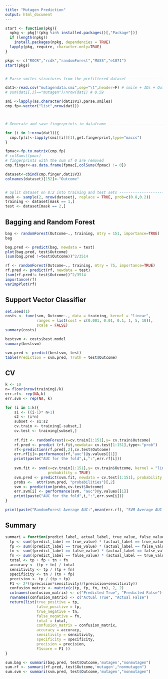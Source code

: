 ```yaml
---
title: "Mutagen Prediction"
output: html_document
---
```


```r
start <- function(pkg){
  npkg <- pkg[!(pkg %in% installed.packages()[,"Package"])]
  if (length(npkg))
    install.packages(npkg, dependencies = TRUE)
  lapply(pkg, require, character.only=TRUE)
}

pkgs <- c("ROCR","rcdk","randomForest","MASS","e1071")
start(pkgs)


# Parse smiles structures from the prefiltered dataset --------------------

dat1<-read.csv("mutagendata.smi",sep="\t",header=F) # smile + IDs + Outcomec
# sum(dat1[,3]=="mutagen")/nrow(dat1) # 0.59

smi <-lapply(as.character(dat1$V1),parse.smiles) 
cmp.fp<-vector("list",nrow(dat1))



# Generate and save fingerprints in dataframe ---------------------------------------------------

for (i in 1:nrow(dat1)){
  cmp.fp[i]<-lapply(smi[[i]][1],get.fingerprint,type="maccs")
}

fpmac<-fp.to.matrix(cmp.fp)
# colSums(fpmac)
# fingerprints with the sum of 0 are removed
cmp.finger<-as.data.frame(fpmac[,colSums(fpmac) != 0])

dataset<-cbind(cmp.finger,dat1$V3)
colnames(dataset)[152]<-"Outcome"


# Split dataset on 8:2 into training and test sets ------------------------
mask <- sample(2, nrow(dataset), replace = TRUE, prob=c(0.8,0.2))
training <- dataset[mask == 1,]
test <- dataset[mask == 2,]
```

## Bagging and Random Forest
```r
bag <- randomForest(Outcome~., training, mtry = 151, importance=TRUE)
bag

bag.pred <- predict(bag, newdata = test)
plot(bag.pred, test$Outcome)
(sum(bag.pred !=test$Outcome))^2/3514

rf <- randomForest(Outcome~., training, mtry = 75, importance=TRUE)
rf.pred <- predict(rf, newdata = test)
(sum(rf.pred!= test$Outcome))^2/3514
importance(rf)
varImpPlot(rf)
```



## Support Vector Classifier
```r
set.seed(1)
costs <- tune(svm, Outcome~., data = training, kernel = "linear", 
              ranges = list(cost = c(0.001, 0.01, 0.1, 1, 5, 10)),
              scale = FALSE)
summary(costs)

bestsvm <- costs$best.model
summary(bestsvm)

svm.pred <- predict(bestsvm, test)
table(Prediction = svm.pred, Truth = test$Outcome)
```

## CV
```r
k <- 10 
n= floor(nrow(training)/k)
err.rf<- rep(NA,k) 
err.svm <- rep(NA, k)

for (i in 1:k){
    s1 <- ((i-1)* n+1)
    s2 <- (i*n)
    subset <- s1:s2
    cv.train <- training[-subset,]
    cv.test <- training[subset,]
    
    rf.fit <- randomForest(x=cv.train[1:151],y= cv.train$Outcome)
    rf.pred <- predict (rf.fit,newdata= cv.test[1:151],type<-"prob")
    rf<-prediction(rf.pred[,2],cv.test$Outcome)
    err.rf[i]<-performance(rf,"auc")@y.values[[1]]
    print(paste("AUC for the fold",i,":",err.rf[i]))
    
    svm.fit <- svm(x=cv.train[1:151],y= cv.train$Outcome, kernel = "linear", cost = 1, scale = FALSE,
                   probability = TRUE)
    svm.pred <- predict(svm.fit, newdata = cv.test[1:151], probability = TRUE, decision.values = TRUE)
    probs <-  attr(svm.pred, "probabilities")[,2] 
    svm <- prediction(probs,cv.test$Outcome)
    err.svm[i] <- performance(svm, "auc")@y.values[[1]]
    print(paste("AUC for the fold",i,":",err.svm[i]))
}

print(paste("RandomForest Average AUC:",mean(err.rf), "SVM Average AUC:", mean(err.svm)))
```

## Summary
```r
summari = function(predict_label, actual_label, true_value, false_value) {
  tp <- sum((predict_label == true_value) * (actual_label == true_value))
  fp <- sum((predict_label == true_value) * (actual_label == false_value))
  tn <- sum((predict_label == false_value) * (actual_label == false_value))
  fn <- sum((predict_label == false_value) * (actual_label == true_value))
  total <- tp + fp + tn + fn
  accuracy <- (tp + tn) / total
  sensitivity <- tp / (tp + fn)
  specificity <- tn / (tn + fp)
  precision <- tp / (tp + fp)
  F1 <- 2*((precision*sensitivity)/(precision+sensitivity))
  confusion_matrix <- matrix(c(tp, fp, fn, tn), 2, 2)
  colnames(confusion_matrix) <- c("Predicted True", "Predicted False")
  rownames(confusion_matrix) <- c("Actual True", "Actual False")
  return(list(true_positive = tp,
              false_positive = fp,
              true_negative = tn,
              false_negative = fn,
              total = total,
              confusion_matrix = confusion_matrix,
              accuracy = accuracy,
              sensitivity = sensitivity,
              specificity = specificity,
              precision = precision,
              F1score = F1 ))
}

sum.bag <- summari(bag.pred, test$Outcome,'mutagen',"nonmutagen")
sum.rf <- summari(rf.pred, test$Outcome,'mutagen',"nonmutagen")
sum.svm <- summari(svm.pred, test$Outcome,'mutagen',"nonmutagen")

```

